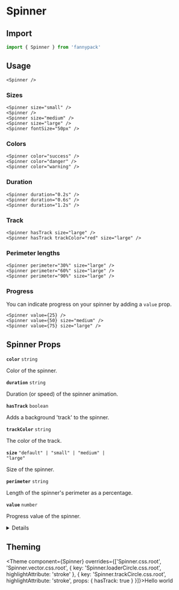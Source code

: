 
# Spinner

## Import

```jsx
import { Spinner } from 'fannypack'
```

## Usage

```jsx-live
<Spinner />
```

### Sizes

```jsx-live
<Spinner size="small" />
<Spinner />
<Spinner size="medium" />
<Spinner size="large" />
<Spinner fontSize="50px" />
```

### Colors

```jsx-live
<Spinner color="success" />
<Spinner color="danger" />
<Spinner color="warning" />
```

### Duration

```jsx-live
<Spinner duration="0.2s" />
<Spinner duration="0.6s" />
<Spinner duration="1.2s" />
```

### Track

```jsx-live
<Spinner hasTrack size="large" />
<Spinner hasTrack trackColor="red" size="large" />
```

### Perimeter lengths

```jsx-live
<Spinner perimeter="30%" size="large" />
<Spinner perimeter="60%" size="large" />
<Spinner perimeter="90%" size="large" />
```

### Progress

You can indicate progress on your spinner by adding a `value` prop.

```jsx-live
<Spinner value={25} />
<Spinner value={50} size="medium" />
<Spinner value={75} size="large" />
```

## Spinner Props

<!-- Automatically generated -->

**<Code marginRight="major-1">color</Code>** <Code fontSize="150" palette="primary">string</Code> 

Color of the spinner.

<Box marginBottom="major-4" />

**<Code marginRight="major-1">duration</Code>** <Code fontSize="150" palette="primary">string</Code> 

Duration (or speed) of the spinner animation.

<Box marginBottom="major-4" />

**<Code marginRight="major-1">hasTrack</Code>** <Code fontSize="150" palette="primary">boolean</Code> 

Adds a background 'track' to the spinner.

<Box marginBottom="major-4" />

**<Code marginRight="major-1">trackColor</Code>** <Code fontSize="150" palette="primary">string</Code> 

The color of the track.

<Box marginBottom="major-4" />

**<Code marginRight="major-1">size</Code>** <Code fontSize="150" palette="primary">&#34;default&#34; | &#34;small&#34; | &#34;medium&#34; | &#34;large&#34;</Code> 

Size of the spinner.

<Box marginBottom="major-4" />

**<Code marginRight="major-1">perimeter</Code>** <Code fontSize="150" palette="primary">string</Code> 

Length of the spinner's perimeter as a percentage.

<Box marginBottom="major-4" />

**<Code marginRight="major-1">value</Code>** <Code fontSize="150" palette="primary">number</Code> 

Progress value of the spinner.

<Box marginBottom="major-4" />

<details><Box use="summary" marginBottom="major-2">Inherits <code><strong>Box</strong></code> props</Box>

**<Code marginRight="major-1">use</Code>**  

<Code isBlock palette="primary" fontSize="150" padding="minor-1" marginBottom="major-2">
{`string
  | (ComponentClass<any, any> & { useProps: any; })
  | (FunctionComponent<any> & { useProps: any; })`}
</Code>

<Box marginBottom="major-4" />

**<Code marginRight="major-1">className</Code>** <Code fontSize="150" palette="primary">string</Code> 

<Box marginBottom="major-4" />

**<Code marginRight="major-1">children</Code>**  

<Code isBlock palette="primary" fontSize="150" padding="minor-1" marginBottom="major-2">
{`string
  | number
  | boolean
  | {}
  | ReactElement<any, string
  | ((props: any) => ReactElement<any, string
  | ...
  | (new (props: any) => Component<any, any, any>)>)
  | (new (props: any) => Component<any, any, any>)>
  | ReactNodeArray
  | ReactPortal
  | ((props: BoxProps) => ReactNode)`}
</Code>

<Box marginBottom="major-4" />

**<Code marginRight="major-1">altitude</Code>** <Code fontSize="150" palette="primary">string</Code> 

<Box marginBottom="major-4" />

**<Code marginRight="major-1">variant</Code>** <Code fontSize="150" palette="primary">string</Code> 

<Box marginBottom="major-4" />

**<Code marginRight="major-1">overrides</Code>**  

<Code isBlock palette="primary" fontSize="150" padding="minor-1" marginBottom="major-2">
{`{
  altitudes?: AltitudesThemeConfig;
  borders?: BordersThemeConfig;
  borderRadii?: BorderRadiiThemeConfig;
  breakpoints?: BreakpointsThemeConfig;
  fontSizes?: FontSizeThemeConfig;
  fontWeights?: FontWeightsThemeConfig;
  ... 82 more ...;
  Template?: TemplateThemeConfig;
}`}
</Code>

<Box marginBottom="major-4" />

**<Code marginRight="major-1">elementRef</Code>** <Code fontSize="150" palette="primary">((instance: any) =&#62; void) | RefObject&#60;any&#62;</Code> 

<Box marginBottom="major-4" />

**<Code marginRight="major-1">themeKey</Code>** <Code fontSize="150" palette="primary">string</Code> 

<Box marginBottom="major-4" />

</details>
            

## Theming

<Theme component={Spinner} overrides={['Spinner.css.root', 'Spinner.vector.css.root', { key: 'Spinner.loaderCircle.css.root', highlightAttribute: 'stroke' }, { key: 'Spinner.trackCircle.css.root', highlightAttribute: 'stroke', props: { hasTrack: true } }]}>Hello world</Theme>
